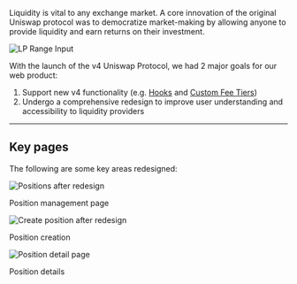 Liquidity is vital to any exchange market. A core innovation of the 
original Uniswap protocol was to democratize market-making by allowing 
anyone to provide liquidity and earn returns on their investment.

<div className="image-container">
  <img 
    src="/projects/lp-redesign/hero.png" 
    alt="LP Range Input" 
    className="project-image"
  />
</div>

With the launch of the v4 Uniswap Protocol, we had 2 major goals for our web product:

1. Support new v4 functionality (e.g. [Hooks](https://docs.uniswap.org/contracts/v4/concepts/hooks) and [Custom Fee Tiers](https://support.uniswap.org/hc/en-us/articles/20904283758349-What-are-fee-tiers))
2. Undergo a comprehensive redesign to improve user understanding and accessibility to liquidity providers

---
## Key pages
The following are some key areas redesigned:

<div className="image-container">
  <img 
    src="/projects/lp-redesign/positions-after.png" 
    alt="Positions after redesign" 
    className="project-image"
  />
  <p className="image-caption">Position management page</p>
</div>

<div className="image-container">
  <img 
    src="/projects/lp-redesign/create-position-after.png" 
    alt="Create position after redesign" 
    className="project-image"
  />
  <p className="image-caption">Position creation</p>
</div>

<div className="image-container">
  <img 
    src="/projects/lp-redesign/position-detail-after.png" 
    alt="Position detail page" 
    className="project-image"
  />
  <p className="image-caption">Position details</p>
</div>